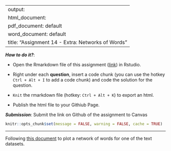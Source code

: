 
---
output: 
  html_document:
  pdf_document: default
  word_document: default
title: "Assignment 14 - Extra: Networks of Words"
---

***How to do it?***: 

- Open the Rmarkdown file of this assignment ([link](assignment14_extra.Rmd)) in Rstudio. 

- Right under each **question**, insert  a code chunk (you can use the hotkey `Ctrl + Alt + I` to add a code chunk) and code the solution for the question. 

- `Knit` the rmarkdown file (hotkey: `Ctrl + Alt + K`) to export an html.  

-  Publish the html file to your Githiub Page. 

***Submission***: Submit the link on Github of the assignment to Canvas

```r
knitr::opts_chunk$set(message = FALSE, warning = FALSE, cache = TRUE)
```

-------

Following [this document](https://www.tidytextmining.com/nasa) to plot a network of words for one of the text datasets.

```r

```


